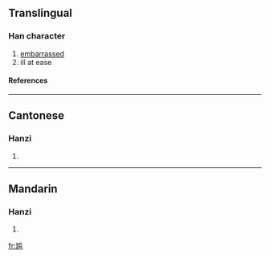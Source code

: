 {{see|尷}}

==Translingual==
===Han character===
{{Han char|rn=43|rad=尢|as=10|sn=13|four=|canj=大山中戈廿 (KULIT)}}
# [[embarrassed]]
# ill at ease
====References====
{{Han ref|kx=0299.111|hdz=80012.210|uh=5C34|ud=23604}}
----
==Cantonese==
===Hanzi===
{{yue-hanzi|jyut=|y=gaam1, gaam3}}
# {{defn|Cantonese}}
----
==Mandarin==
===Hanzi===
{{cmn-hanzi|tra=尷|pin=[[gān]] ([[gan1]])|wg=kan<sup>1</sup>}}
# {{defn|Mandarin}}

[[fr:尴]]
